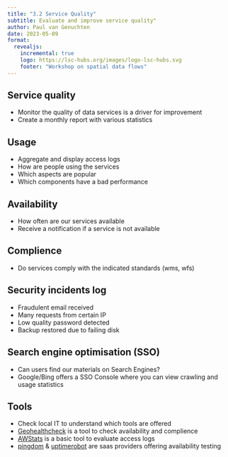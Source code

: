 ```yaml
---
title: "3.2 Service Quality"
subtitle: Evaluate and improve service quality"
author: Paul van Genuchten
date: 2023-05-09
format:
  revealjs:
    incremental: true
    logo: https://lsc-hubs.org/images/logo-lsc-hubs.svg
    footer: "Workshop on spatial data flows"
---
```


## Service quality

- Monitor the quality of data services is a driver for improvement
- Create a monthly report with various statistics 

## Usage

- Aggregate and display access logs
- How are people using the services
- Which aspects are popular
- Which components have a bad performance

## Availability

- How often are our services available
- Receive a notification if a service is not available

## Complience

- Do services comply with the indicated standards (wms, wfs)

## Security incidents log

- Fraudulent email received
- Many requests from certain IP
- Low quality password detected
- Backup restored due to failing disk

## Search engine optimisation (SSO)

- Can users find our materials on Search Engines?
- Google/Bing offers a SSO Console where you can view crawling and usage statistics

## Tools

- Check local IT to understand which tools are offered
- [Geohealthcheck](https://geohealthcheck.org/) is a tool to check availability and complience
- [AWStats](https://awstats.sourceforge.io/) is a basic tool to evaluate access logs
- [pingdom](https://www.pingdom.com/) & [uptimerobot](https://uptimerobot.com/) are saas providers offering availability testing

